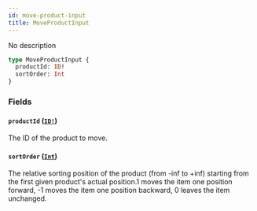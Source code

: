 ```yaml
---
id: move-product-input
title: MoveProductInput
---
```


No description

```graphql
type MoveProductInput {
  productId: ID!
  sortOrder: Int
}
```

### Fields

#### `productId` ([`ID!`](../../../developer/api-reference/scalars/id))

The ID of the product to move.

#### `sortOrder` ([`Int`](../../../developer/api-reference/scalars/int))

The relative sorting position of the product (from -inf to +inf) starting from the first given product's actual position.1 moves the item one position forward, -1 moves the item one position backward, 0 leaves the item unchanged.
